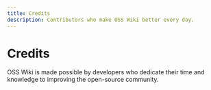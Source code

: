 ```yaml
---
title: Credits
description: Contributors who make OSS Wiki better every day.
---
```



# Credits

OSS Wiki is made possible by developers who dedicate their time and knowledge to improving the open-source community.

<Contributors repo="Grenish/oss-wiki" limit={12} />

